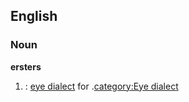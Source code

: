 ==English==
===Noun===
'''ersters'''
#{{context|New York City|and|New Orleans}} {{plural of|erster|nodot=1}}: [[Appendix:Glossary#E|eye dialect]] for {{term|oysters}}.[[category:Eye dialect]]